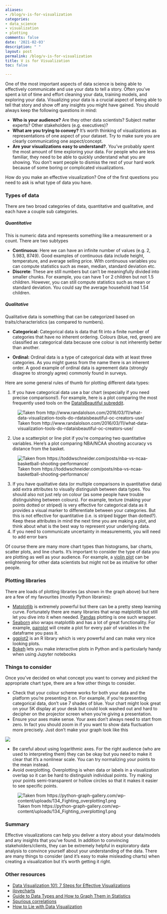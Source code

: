 ```yaml
---
aliases:
- /blog/v-is-for-visualization
categories:
- data_science
- visualization
- plotting
comments: false
date: '2021-02-03'
description: " "
layout: post
permalink: /blog/v-is-for-visualization
title: V is for Visualization
toc: false

---
```


One of the most important aspects of data science is being able to effectively communicate and use your data to tell a story. Often you’ve spent a lot of time and effort cleaning your data, training models, and exploring your data.  Visualizing your data is a crucial aspect of being able to tell that story and show off any insights you might have gained. You should always keep the following questions in mind:  

* **Who is your audience?** Are they other data scientists? Subject matter experts? Other stakeholders (e.g. executives)?
* **What are you trying to convey?** It’s worth thinking of visualizations as representations of one aspect of your dataset. Try to make sure you are clearly communicating one aspect/concept.
* **Are your visualizations easy to understand?**. You’ve probably spent the most amount of time exploring your data. For people who are less familiar, they need to be able to quickly understand what you are showing. You don’t want people to dismiss the rest of your hard work because of some boring or complicated visualizations.

How do you make an effective visualization? One of the first questions you need to ask is what type of data you have. 

### Types of data

There are two broad categories of data,  quantitative and qualitative, and each have a couple sub categories.

##### Quantitative
This is numeric data and represents something like a measurement or a count. There are two subtypes

* **Continuous**: Here we can have an infinite number of values (e.g. 2, 5.983, 8749). Good examples of continuous data include height, temperature, and average selling price. WIth continuous variables you can compute statistics such as mean, median, standard deviation etc.
* **Discrete**: These are still numbers but can’t be meaningfully divided into smaller chunks. For example, you can have 1 or 2 children but not 1.5 children. However,  you can still compute statistics such as mean or standard deviation. You could say the average household had 1.54 children.

##### Qualitative

Qualitative data is something that can be categorized based on traits/characteristics (as compared to numbers). 

* **Categorical:** Categorical data is data that fit into a finite number of categories that have no inherent ordering. Colours (blue, red, green) are classified as categorical data because one colour is not inherently better than another.

* **Ordinal:** Ordinal data is a type of categorical data with at least three categories. As you might guess from the name there is an inherent order. A good example of ordinal data is agreement data (strongly disagree to strongly agree) commonly found in surveys.

Here are some general rules of thumb for plotting different data types:

1. If you have categorical data use a bar chart (especially if you need precise comparisons!). For example, here is a plot comparing the most frequently used tools on the [DataIsBeautiful subreddit](https://www.reddit.com/r/dataisbeautiful/).


![Taken from http://www.randalolson.com/2016/03/11/what-data-visualization-tools-do-rdataisbeautiful-oc-creators-use/](DIB-tools-used-bar.png)

2. Use a scatterplot or line plot if you’re comparing two quantitative variables. Here’s a plot comparing NBA/NCAA shooting accuracy vs distance from the basket.

![Taken from https://toddwschneider.com/posts/nba-vs-ncaa-basketball-shooting-performance/](fgp_by_distance.png)

3. If you have qualitative data (or multiple comparisons in quantitative data) add extra attributes to visually distinguish between data types. You should also not just rely on colour (as some people have trouble distinguishing between colours). For example, texture (making your points dotted or striped) is very effective for categorical data as it provides a visual marker to differentiate between your categories. But this is not effective for quantitative (i.e. is striped bigger than dotted?). Keep these attributes in mind the next time you are making a plot, and think about what is the best way to represent your underlying data.
4. If you need to communicate uncertainty in measurements, you will need to add error bars

Of course there are many more chart types than histograms, bar charts, scatter plots, and line charts. It’s important to consider the type of data you are plotting as well as your audience. For example, a [violin plot](https://xkcd.com/1967/) can be enlightening for other data scientists but might not be as intuitive for other people.

### Plotting libraries

There are loads of plotting libraries (as shown in the graph above) but here are a few of my favourites (mostly Python libraries):

* [Matplotlib](https://matplotlib.org/) is extremely powerful but there can be a pretty steep learning curve. Fortunately there are many libraries that wrap matplotlib but still let you dive into it when needed. [Pandas]({{ site.baseurl }}/blog/p-is-for-pandas) plotting is one such wrapper.
* [Seaborn](https://seaborn.pydata.org/) also wraps matplotlib and has a lot of great functionality. For example, [pairplot](https://seaborn.pydata.org/generated/seaborn.pairplot.html) will create a plot for every pair of variables in the dataframe you pass it.
* [ggplot2](https://ggplot2.tidyverse.org/) is an R library which is very powerful and can make very nice looking plots.
* [Bokeh](https://docs.bokeh.org/en/latest/index.html) lets you make interactive plots in Python and is particularly handy when using Jupyter notebooks

### Things to consider

Once you’ve decided on what concept you want to convey and picked the appropriate chart type, there are a few other things to consider.

* Check that your colour scheme works for both your data and the platform you’re presenting it on. For example, if you’re presenting categorical data, don’t use 7 shades of blue. Your chart might look great on your 5K display at your desk but could look washed out and hard to decipher on the projector screen when you’re giving a presentation.
* Ensure your axes make sense. Your axes don’t always need to start from zero. In fact you should zoom in if you want to show data fluctuation more precisely. Just don’t make your graph look like this

![](eu_payment.png)

* Be careful about using logarithmic axes. For the right audience (who are used to interpreting them) they can be okay but you need to make it clear that it’s a nonlinear scale. You can try normalizing your points to the mean instead.
* Avoid overplotting. Overplotting is when data or labels in a visualization overlap so it can be hard to distinguish individual points. Try making your points semi-transparent or hollow circles so that it makes it easier to see specific points. 

![Taken from https://python-graph-gallery.com/wp-content/uploads/134_Fighting_overplotting1.png](overplotting.png)

### Summary

Effective visualizations can help you deliver a story about your data/models and any insights that you’ve found. In addition to convincing stakeholders/clients, they can be extremely helpful in exploratory data analysis to convince yourself about your understanding of the data. There are many things to consider (and it's easy to make misleading charts) when creating a visualization but it’s worth getting it right.

### Other resources

* [Data Visualization 101: 7 Steps for Effective Visualizations](https://towardsdatascience.com/data-visualization-101-7-steps-for-effective-visualizations-491a17d974de)
* [ilovecharts](https://ilovecharts.tumblr.com/)
* [Guide to Data Types and How to Graph Them in Statistics](https://statisticsbyjim.com/basics/data-types/)
* [Spurious correlations](http://www.tylervigen.com/spurious-correlations)
* [How to Lie with Data Visualization](https://heap.io/blog/data-stories/how-to-lie-with-data-visualization)

